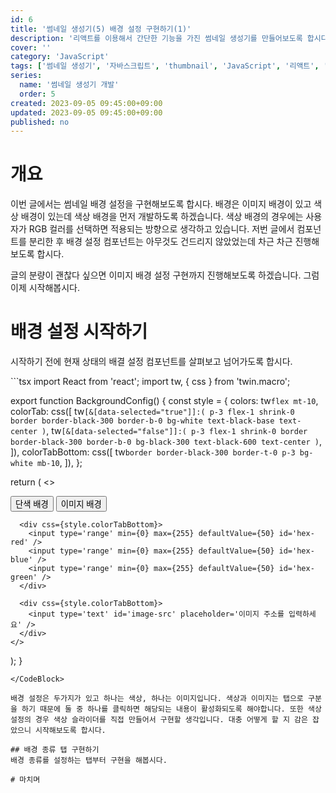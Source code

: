 ---
id: 6
title: '썸네일 생성기(5) 배경 설정 구현하기(1)'
description: '리액트를 이용해서 간단한 기능을 가진 썸네일 생성기를 만들어보도록 합시다. 이번 글에서는 배경 설정 컴포넌트 개발을 진행해보도록 하겠습니다.'
cover: ''
category: 'JavaScript'
tags: ['썸네일 생성기', '자바스크립트', 'thumbnail', 'JavaScript', '리액트', 'React', '구글 API', '구글 클라우드 콘솔', 'Googleapis']
series:
  name: '썸네일 생성기 개발'
  order: 5
created: 2023-09-05 09:45:00+09:00
updated: 2023-09-05 09:45:00+09:00
published: no
---

# 개요
이번 글에서는 썸네일 배경 설정을 구현해보도록 합시다. 배경은 이미지 배경이 있고 색상 배경이 있는데 색상 배경을 먼저 개발하도록 하겠습니다. 색상 배경의 경우에는 사용자가 RGB 컬러를 선택하면 적용되는 방향으로 생각하고 있습니다. 저번 글에서 컴포넌트를 분리한 후 배경 설정 컴포넌트는 아무것도 건드리지 않았었는데 차근 차근 진행해보도록 합시다.

글의 분량이 괜찮다 싶으면 이미지 배경 설정 구현까지 진행해보도록 하겠습니다. 그럼 이제 시작해봅시다.

# 배경 설정 시작하기
시작하기 전에 현재 상태의 배결 설정 컴포넌트를 살펴보고 넘어가도록 합시다.

<CodeBlock title='BackgroundConfig.tsx' fold>
```tsx
import React from 'react';
import tw, { css } from 'twin.macro';

export function BackgroundConfig() {
  const style = {
    colors: tw` flex mt-10 `,
    colorTab: css([
      tw` [&[data-selected="true"]]:( p-3 flex-1 shrink-0 border border-black-300 border-b-0 bg-white text-black-base text-center ) `,
      tw` [&[data-selected="false"]]:( p-3 flex-1 shrink-0 border border-black-300 border-b-0 bg-black-300 text-black-600 text-center ) `,
    ]),
    colorTabBottom: css([
      tw` border border-black-300 border-t-0 p-3 bg-white mb-10 `,
    ]),
  };

  return (
    <>
      <div css={style.colors}>
        <button css={style.colorTab} data-type='color'>단색 배경</button>
        <button css={style.colorTab} data-type='image'>이미지 배경</button>
      </div>

      <div css={style.colorTabBottom}>
        <input type='range' min={0} max={255} defaultValue={50} id='hex-red' />
        <input type='range' min={0} max={255} defaultValue={50} id='hex-blue' />
        <input type='range' min={0} max={255} defaultValue={50} id='hex-green' />
      </div>

      <div css={style.colorTabBottom}>
        <input type='text' id='image-src' placeholder='이미지 주소를 입력하세요' />
      </div>
    </>
  );
}
```
</CodeBlock>

배경 설정은 두가지가 있고 하나는 색상, 하나는 이미지입니다. 색상과 이미지는 탭으로 구분을 하기 때문에 둘 중 하나를 클릭하면 해당되는 내용이 활성화되도록 해야합니다. 또한 색상 설정의 경우 색상 슬라이더를 직접 만들어서 구현할 생각입니다. 대충 어떻게 할 지 감은 잡았으니 시작해보도록 합시다.

## 배경 종류 탭 구현하기
배경 종류를 설정하는 탭부터 구현을 해봅시다.

# 마치며

